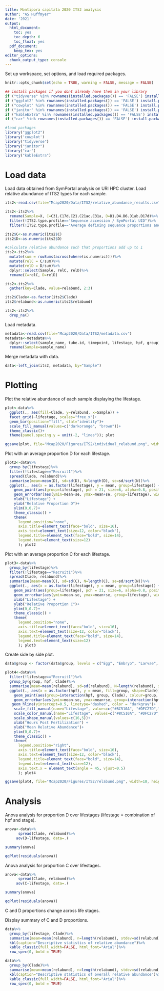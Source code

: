 ```yaml
---
title: Montipora capitata 2020 ITS2 analysis
author: "AS Huffmyer"
date: '2021'
output:
  html_document:
    toc: yes
    toc_depth: 6
    toc_float: yes
  pdf_document:
    keep_tex: yes
editor_options: 
  chunk_output_type: console
---
```


Set up workspace, set options, and load required packages.    
```r
knitr::opts_chunk$set(echo = TRUE, warning = FALSE, message = FALSE)
```

```r
## install packages if you dont already have them in your library
if ("tidyverse" %in% rownames(installed.packages()) == 'FALSE') install.packages('tidyverse') 
if ("ggplot2" %in% rownames(installed.packages()) == 'FALSE') install.packages('ggplot2') 
if ("cowplot" %in% rownames(installed.packages()) == 'FALSE') install.packages('cowplot') 
if ("janitor" %in% rownames(installed.packages()) == 'FALSE') install.packages('janitor') 
if ("kableExtra" %in% rownames(installed.packages()) == 'FALSE') install.packages('kableExtra') 
if ("car" %in% rownames(installed.packages()) == 'FALSE') install.packages('car') 

#load packages
library("ggplot2")
library('cowplot')
library("tidyverse")
library("janitor")
library("car")
library("kableExtra")
```

# Load data  

Load data obtained from SymPortal analysis on URI HPC cluster. Load relative abundance of ITS2 types for each sample.  

```r
its2<-read.csv(file="Mcap2020/Data/ITS2/relative_abundance_results.csv")

its2<-its2%>%
  rename(Sample=X, C=C31.C17d.C21.C21ac.C31a, D=D1.D4.D6.D1ab.D17d)%>%
  filter(!ITS2.type.profile=="Sequence accession / SymPortal UID")%>%
  filter(!ITS2.type.profile=="Average defining sequence proportions and [stdev]")

its2$C<-as.numeric(its2$C)
its2$D<-as.numeric(its2$D)

#calculate relative abundance such that proportions add up to 1 
its2<-its2%>%
  mutate(sum = rowSums(across(where(is.numeric))))%>%
  mutate(relC = C/sum)%>%
  mutate(relD = D/sum)%>%
  dplyr::select(Sample, relC, relD)%>%
  rename(C=relC, D=relD)

its2<-its2%>%
  gather(key=Clade, value=relabund, 2:3)

its2$Clade<-as.factor(its2$Clade)
its2$relabund<-as.numeric(its2$relabund)

its2<-its2%>%
  drop_na()

```

Load metadata.  

```r
metadata<-read.csv(file="Mcap2020/Data/ITS2/metadata.csv")
metadata<-metadata%>%
  dplyr::select(sample_name, tube.id, timepoint, lifestage, hpf, group)%>%
  rename(Sample=sample_name)
```

Merge metadata with data.  

```r
data<-left_join(its2, metadata, by="Sample")
```

# Plotting  

Plot the relative abundance of each sample displaying the lifestage.  

```r
plot<-data%>%
  ggplot(., aes(fill=Clade, y=relabund, x=Sample)) +
  facet_grid(~lifestage, scales="free_x")+
  geom_bar(position="fill", stat="identity")+
  scale_fill_manual(values=c("darkorange", "brown"))+
  theme_classic()+
  theme(panel.spacing.y = unit(-2, "lines")); plot

ggsave(plot, file="Mcap2020/Figures/ITS2/individual_relabund.png", width=16, height=6, dpi=300)
```

Plot with an average proportion D for each lifestage.  

```r
plot2<-data%>%
  group_by(lifestage)%>%
  filter(!lifestage=="Recruit1")%>%
  spread(Clade, relabund)%>%
  summarise(mean=mean(D), sd=sd(D), N=length(D), se=sd/sqrt(N))%>%
  ggplot(., aes(x = as.factor(lifestage), y = mean, group=lifestage)) +
    geom_point(aes(group=lifestage), pch = 21, size=6, alpha=0.8, position = position_dodge(0.3)) + 
    geom_errorbar(aes(ymin=mean-se, ymax=mean+se, group=lifestage), width=0, linetype="solid", position=position_dodge(0.3), size=1, color="black")+
    xlab("Lifestage") + 
    ylab("Relative Proportion D")+
    ylim(0,0.7)+
    theme_classic() + 
    theme(
      legend.position="none",
      axis.title=element_text(face="bold", size=16),
      axis.text=element_text(size=12, color="black"), 
      legend.title=element_text(face="bold", size=14), 
      legend.text=element_text(size=12)
      ); plot2
```

Plot with an average proportion C for each lifestage.  

```r
plot3<-data%>%
  group_by(lifestage)%>%
  filter(!lifestage=="Recruit1")%>%
  spread(Clade, relabund)%>%
  summarise(mean=mean(C), sd=sd(C), N=length(C), se=sd/sqrt(N))%>%
  ggplot(., aes(x = as.factor(lifestage), y = mean, group=lifestage)) +
    geom_point(aes(group=lifestage), pch = 21, size=6, alpha=0.8, position = position_dodge(0.3)) + 
    geom_errorbar(aes(ymin=mean-se, ymax=mean+se, group=lifestage), width=0, linetype="solid", position=position_dodge(0.3), size=1, color="black")+
    xlab("Lifestage") + 
    ylab("Relative Proportion C")+
    ylim(0,0.7)+
    theme_classic() + 
    theme(
      legend.position="none",
      axis.title=element_text(face="bold", size=16),
      axis.text=element_text(size=12, color="black"), 
      legend.title=element_text(face="bold", size=14), 
      legend.text=element_text(size=12)
      ); plot3
```

Create side by side plot.  

```r
data$group <- factor(data$group, levels = c("Egg", "Embryo", "Larvae", "Metamorphosed Recruit", "Attached Recruit"))

plot4<-data%>%
  filter(!lifestage=="Recruit1")%>%
  group_by(group, hpf, Clade)%>%
  summarise(mean=mean(relabund), sd=sd(relabund), N=length(relabund), se=sd/sqrt(N))%>%
  ggplot(., aes(x = as.factor(hpf), y = mean, fill=group, shape=Clade)) +
    geom_point(aes(group=interaction(hpf, group, Clade), colour=group, shape=Clade), size=6, alpha=0.8, position = position_dodge(0.7)) + 
    geom_errorbar(aes(ymin=mean-se, ymax=mean+se, group=interaction(hpf, group, Clade)), width=0, linetype="solid", position=position_dodge(0.7), size=1, color="black")+
   geom_hline(yintercept=0.5, linetype="dashed", color = "darkgray")+
    scale_fill_manual(name="Lifestage", values=c("#8C510A", "#DFC27D","#80CDC1", "#003C30", "#BA55D3"), guide="none")+
    scale_color_manual(name="Lifestage", values=c("#8C510A", "#DFC27D","#80CDC1", "#003C30", "#BA55D3"))+
    scale_shape_manual(values=c(16,5))+
    xlab("Hours Post Fertilization") + 
    ylab("Mean Relative Abundance")+
    ylim(0,0.7)+
    theme_classic() + 
    theme(
      legend.position="right",
      axis.title=element_text(face="bold", size=16),
      axis.text=element_text(size=12, color="black"), 
      legend.title=element_text(face="bold", size=14), 
      legend.text=element_text(size=12), 
      axis.text.x = element_text(angle = 45, vjust=0.5)
      ); plot4

ggsave(plot4, file="Mcap2020/Figures/ITS2/relabund.png", width=10, height=6, dpi=300)
```


# Analysis  

Anova analysis for proportion D over lifestages (lifestage = combination of hpf and stage).  
```r
anova<-data%>%
      spread(Clade, relabund)%>%
     aov(D~lifestage, data=.)

summary(anova)

qqPlot(residuals(anova))
```

Anova analysis for proportion C over lifestages.  
```r
anova<-data%>%
      spread(Clade, relabund)%>%
     aov(C~lifestage, data=.)

summary(anova)

qqPlot(residuals(anova))
```


C and D proportions change across life stages.  

Display summary of C and D proportions.  

```r
data%>%
  group_by(lifestage, Clade)%>%
  summarise(mean=mean(relabund), n=length(relabund), stdev=sd(relabund), sterr=stdev/sqrt(n))%>%
  kbl(caption="Descriptive statistics of relative abundance")%>%
  kable_classic(full_width=FALSE, html_font="Arial")%>%
  row_spec(0, bold = TRUE) 

data%>%
  group_by(Clade)%>%
  summarise(mean=mean(relabund), n=length(relabund), stdev=sd(relabund), sterr=stdev/sqrt(n))%>%
  kbl(caption="Descriptive statistics of overall relative abundance")%>%
  kable_classic(full_width=FALSE, html_font="Arial")%>%
  row_spec(0, bold = TRUE) 
```


